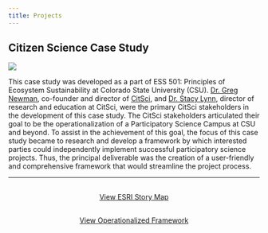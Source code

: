 ```yaml
---
title: Projects
---
```


## Citizen Science Case Study 

![](PoweredByCitSci-v2-black.png){fig-align="center"}

This case study was developed as a part of ESS 501: Principles of Ecosystem Sustainability at Colorado State University (CSU). [Dr. Greg Newman](https://www.nrel.colostate.edu/investigator/greg-newman-homepage/), co-founder and director of [CitSci](https://citsci.org/about), and [Dr. Stacy Lynn](https://www.nrel.colostate.edu/investigator/stacy-lynn-homepage/), director of research and education at CitSci, were the primary CitSci stakeholders in the development of this case study. The CitSci stakeholders articulated their goal to be the operationalization of a Participatory Science Campus at CSU and beyond. To assist in the achievement of this goal, the focus of this case study became to research and develop a framework by which interested parties could independently implement successful participatory science projects. Thus, the principal deliverable was the creation of a user-friendly and comprehensive framework that would streamline the project process.

------------------------------------------------------------------------

```{=html}
<div  style="margin: 30px; text-align: center;">
<a class="btn btn-primary" href="https://arcg.is/nfXiW0" role="button" target="_blank" style="padding: 15px 30px;">View ESRI Story Map</a>
</div>
```
```{=html}
<div  style="margin: 30px; text-align: center;">
<a class="btn btn-primary" href="https://www.canva.com/design/DAF07CWSQF8/Bb-Tc2nU_KSjx5if2xBOgQ/edit?utm_content=DAF07CWSQF8&utm_campaign=designshare&utm_medium=link2&utm_source=sharebutton" role="button" target="_blank" style="padding: 15px 30px;">View Operationalized Framework</a>
</div>
```
